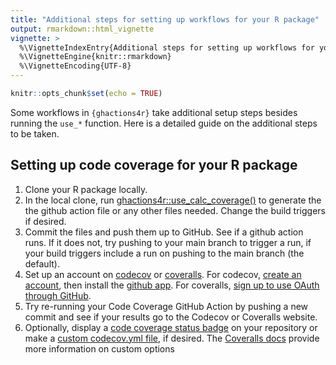 ---
title: "Additional steps for setting up workflows for your R package"
output: rmarkdown::html_vignette
vignette: >
  %\VignetteIndexEntry{Additional steps for setting up workflows for your R package}
  %\VignetteEngine{knitr::rmarkdown}
  %\VignetteEncoding{UTF-8}
---

```{r setup, include=FALSE}
knitr::opts_chunk$set(echo = TRUE)
```

Some workflows in `{ghactions4r}` take additional setup steps besides running the `use_*` function. Here is a detailed guide on the additional steps to be taken.

## Setting up code coverage for your R package

1) Clone your R package locally.
2) In the local clone, run [ghactions4r::use_calc_coverage()](https://nmfs-fish-tools.github.io/ghactions4r/reference/use_calc_coverage.html) to generate the the github action file or any other files needed. Change the build triggers if desired.
3) Commit the files and push them up to GitHub. See if a github action runs. If it does not, try pushing to your main branch to trigger a run, if your build triggers include a run on pushing to the main branch (the default).
4) Set up an account on [codecov](https://about.codecov.io/) or [coveralls](https://coveralls.io/). For codecov, [create an account](https://docs.codecov.com/docs/github-2-getting-a-codecov-account-and-uploading-coverage#create-a-codecov-account), then install the [github app](https://docs.codecov.com/docs/github-2-getting-a-codecov-account-and-uploading-coverage#install-the-github-app-integration). For coveralls, [sign up to use OAuth through GitHub](https://coveralls.io/sign-up).
5) Try re-running your Code Coverage GitHub Action by pushing a new commit and see if your results go to the Codecov or Coveralls website.
6) Optionally, display a [code coverage status badge](https://docs.codecov.com/docs/status-badges) on your repository or make a [custom codecov.yml file](https://docs.codecov.com/docs/codecovyml-reference#coverage), if desired. The [Coveralls docs](https://docs.coveralls.io/) provide more information on custom options